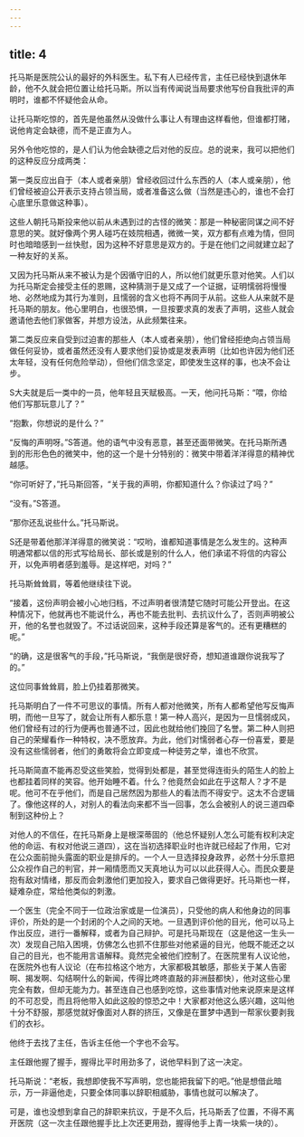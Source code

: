 ```yaml
---
---
---
```

title: 4
---




托马斯是医院公认的最好的外科医生。私下有人已经传言，主任已经快到退休年龄，他不久就会把位置让给托马斯。所以当有传闻说当局要求他写份自我批评的声明时，谁都不怀疑他会从命。

让托马斯吃惊的，首先是他虽然从没做什么事让人有理由这样看他，但谁都打赌，说他肯定会缺德，而不是正直为人。

另外令他吃惊的，是人们认为他会缺德之后对他的反应。总的说来，我可以把他们的这种反应分成两类：

第一类反应出自于（本人或者亲朋）曾经收回过什么东西的人（本人或亲朋），他们曾经被迫公开表示支持占领当局，或者准备这么做（当然是违心的，谁也不会打心底里乐意做这种事）。

这些人朝托马斯投来他以前从未遇到过的古怪的微笑：那是一种秘密同谋之间不好意思的笑。就好像两个男人碰巧在妓院相遇，微微一笑，双方都有点难为情，但同时也暗暗感到一丝快慰，因为这种不好意思是双方的。于是在他们之间就建立起了一种友好的关系。

又因为托马斯从来不被认为是个因循守旧的人，所以他们就更乐意对他笑。人们以为托马斯定会接受主任的恩赐，这种猜测于是又成了一个证据，证明懦弱将慢慢地、必然地成为其行为准则，且懦弱的含义也将不再同于从前。这些人从来就不是托马斯的朋友。他心里明白，也很恐惧，一旦按要求真的发表了声明，这些人就会邀请他去他们家做客，并想方设法，从此频繁往来。

第二类反应来自受到过迫害的那些人（本人或者亲朋），他们曾经拒绝向占领当局做任何妥协，或者虽然还没有人要求他们妥协或是发表声明（比如也许因为他们还太年轻，没有任何危险举动），但他们信念坚定，即使发生这样的事，也决不会让步。

S大夫就是后一类中的一员，他年轻且天赋极高。一天，他问托马斯：“喂，你给他们写那玩意儿了？”

“抱歉，你想说的是什么？”

“反悔的声明呀。”S答道。他的语气中没有恶意，甚至还面带微笑。在托马斯所遇到的形形色色的微笑中，他的这一个是十分特别的：微笑中带着洋洋得意的精神优越感。

“你可听好了，”托马斯回答，“关于我的声明，你都知道什么？你读过了吗？”

“没有。”S答道。

“那你还乱说些什么。”托马斯说。

S还是带着他那洋洋得意的微笑说：“哎哟，谁都知道事情是怎么发生的。这种声明通常都以信的形式写给局长、部长或是别的什么人，他们承诺不将信的内容公开，以免声明者感到羞辱。是这样吧，对吗？”

托马斯耸耸肩，等着他继续往下说。

“接着，这份声明会被小心地归档，不过声明者很清楚它随时可能公开登出。在这种情况下，他就再也不能说什么，再也不能去批判、去抗议什么了，否则声明被公开，他的名誉也就毁了。不过话说回来，这种手段还算是客气的。还有更糟糕的呢。”

“的确，这是很客气的手段，”托马斯说，“我倒是很好奇，想知道谁跟你说我写了的。”

这位同事耸耸肩，脸上仍挂着那微笑。

托马斯明白了一件不可思议的事情。所有人都对他微笑，所有人都希望他写反悔声明，而他一旦写了，就会让所有人都乐意！第一种人高兴，是因为一旦懦弱成风，他们曾经有过的行为便再也普通不过，因此也就给他们挽回了名誉。第二种人则把自己的荣耀看作一种特权，决不愿放弃。为此，他们对懦弱者心存一份喜爱，要是没有这些懦弱者，他们的勇敢将会立即变成一种徒劳之举，谁也不欣赏。

托马斯简直不能再忍受这些笑脸，觉得到处都是，甚至觉得连街头的陌生人的脸上也都挂着同样的笑容。他开始睡不着。什么？他竟然会如此在乎这帮人？才不是呢。他可不在乎他们，而是自己居然因为那些人的看法而不得安宁。这太不合逻辑了。像他这样的人，对别人的看法向来都不当一回事，怎么会被别人的说三道四牵制到这种份上？

对他人的不信任，在托马斯身上是根深蒂固的（他总怀疑别人怎么可能有权利决定他的命运、有权对他说三道四），这在当初选择职业时也许就已经起了作用，它对在公众面前抛头露面的职业是排斥的。一个人一旦选择投身政界，必然十分乐意把公众视作自己的判官，并一厢情愿而又天真地认为可以以此获得人心。而民众要是抱有敌对情绪，那反而会刺激他们更加投入，要求自己做得更好。托马斯也一样，疑难杂症，常给他类似的刺激。

一个医生（完全不同于一位政治家或是一位演员），只受他的病人和他身边的同事评价，所处的是一个封闭的个人之间的天地。一旦遇到评价他的目光，他可以马上作出反应，进行一番解释，或者为自己辩护。可是托马斯现在（这是他这一生头一次）发现自己陷入困境，仿佛怎么也抓不住那些对他紧逼的目光，他既不能还之以自己的目光，也不能用言语解释。竟然完全被他们控制了。在医院里有人议论他，在医院外也有人议论（在布拉格这个地方，大家都极其敏感，那些关于某人告密啊、揭发啊、勾结啊什么的新闻，传得比咚咚直敲的非洲鼓都快），他对这些心里完全有数，但却无能为力。甚至连自己也感到吃惊，这些事情对他来说原来是这样的不可忍受，而且将他带入如此这般的惊恐之中！大家都对他这么感兴趣，这叫他十分不舒服，那感觉就好像面对人群的挤压，又像是在噩梦中遇到一帮家伙要剥我们的衣衫。

他终于去找了主任，告诉主任他一个字也不会写。

主任跟他握了握手，握得比平时用劲多了，说他早料到了这一决定。

托马斯说：“老板，我想即使我不写声明，您也能把我留下的吧。”他是想借此暗示，万一非逼他走，只要全体同事以辞职相威胁，事情也就可以解决了。

可是，谁也没想到拿自己的辞职来抗议，于是不久后，托马斯丢了位置，不得不离开医院（这一次主任跟他握手比上次还更用劲，握得他手上青一块紫一块的）。